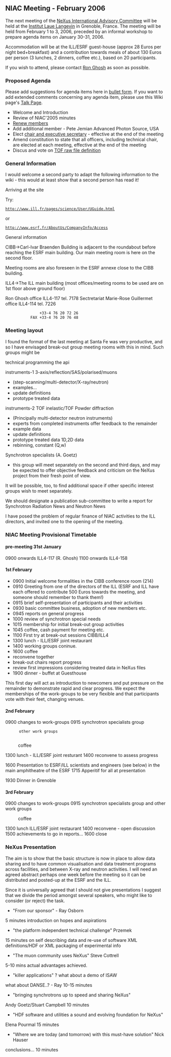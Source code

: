 ==NIAC Meeting - February 2006==
The next meeting of the  [[NIAC | NeXus International Advisory Committee]] will be held at the [http://www.ill.fr Institut Laue Langevin] in Grenoble, France. The meeting will be held from February 1 to 3, 2006, preceded by an informal workshop to prepare agenda items on January 30-31, 2006.

Accommodation will be at the ILL/ESRF guest-house (approx 28 Euros per night bed+breakfast)  and a contribution towards meals of about 130 Euros per person (3 lunches, 2 dinners, coffee etc.), based on 20 participants.

If you wish to attend, please contact [mailto:ghosh@ill.fr Ron Ghosh] as soon as possible.

===Proposed Agenda===
Please add suggestions for agenda items here in [[Help:Editing#Lists | bullet form]].  If you want to add extended comments concerning any agenda item, please use this Wiki page's [[Talk:NIAC_Meetings | Talk Page]].
* Welcome and Introduction
* Review of NIAC'2005 minutes
* [[Membership Dates|Renew members]]
* Add additional member - Pete Jemian Advanced Photon Source, USA
* Elect [[Nominees for officers|chair and executive secretary]] - effective at the end of the meeting
* Amend constitution to state that all officers, including technical chair, are elected at each meeting, effective at the end of the meeting
* Discus and vote on [[TOFRaw|TOF raw file definition]]

===General Information===
I would welcome a second party to adapt the following
information to the wiki - this would at least show that
a second person has read it!


Arriving at the site

Try:
 http://www.ill.fr/pages/science/User/UGuide.html
or
 http://www.esrf.fr/AboutUs/CompanyInfo/Access

General information

CIBB->Carl-Ivar Braenden Building is adjacent to
the roundabout before reaching the ESRF main
building. Our main meeting room is here on the second floor.

Meeting rooms are also foreseen in the ESRF annexe close to
the CIBB building.


ILL4->The ILL main building
(most offices/meeting rooms to be used are on 1st floor
above ground floor)


Ron Ghosh		office ILL4-117 tel. 7178
Sectretariat
Marie-Rose Guillermet 	office ILL4-114 tel. 7226
				+33-4 76 20 72 26
			FAX	+33-4 76 20 76 48

===Meeting layout===

I found the format of the last meeting at Santa Fe was very
productive, and so I have envisaged break-out group meeting
rooms with this in mind.  Such groups might be

technical         programming the api

instruments-1     3-axis/reflection/SAS/polarised/muons 
* (step-scanning/multi-detector/X-ray/neutron)
* examples...
* update definitions
* prototype treated data

instruments-2     TOF inelastic/TOF Powder diffraction
* (Principally multi-detector neutron instruments)
* experts from completed instruments offer feedback to the remainder
* example data
* update definitions
* prototype treated data 1D,2D data
* rebinning, constant (Q,w)

Synchrotron specialists (A. Goetz)
* this group will meet separately on the second and third days, and may be expected to offer objective feedback         and criticism on the NeXus project from their fresh point of view.

It will be possible, too, to find additional space if other specific interest groups wish to meet separately.

We should designate a publication sub-committee to write a report for Synchrotron Radiation News and Neutron News 

I have posed the problem of regular finance of NIAC activities to the ILL directors, and invited one to the opening of
the meeting.

===NIAC Meeting Provisional Timetable===

====pre-meeting 31st January====


0900 onwards ILL4-117 (R. Ghosh)
1100 onwards ILL4-158

====1st February====
* 0900 	Initial welcome formalities in the CIBB conference room (214)
* 0910	Greeting from one of the directors of the ILL (ESRF and ILL have each offered to contribute 500 Euros towards the meeting, and someone should remember to thank them!)
* 0915	brief self-presentation of participants and their activities
* 0930    basic committee business, adoption of new members etc.
* 0945    reports on general progress
* 1000    review of synchrotron special needs
* 1015    membership for initial break-out group activities
* 1045    coffee, cash payment for meeting etc.
* 1100    First try at break-out sessions CIBB/ILL4
* 1300    lunch - ILL/ESRF joint restaurant
* 1400    working groups coninue.
* 1600    coffee
*         reconvene together
*         break-out chairs report progress
*         review first impressions considering treated data in NeXus files
* 1900    dinner - buffet at Guesthouse

This first day will act as introduction to newcomers and put pressure on the remainder to demonstrate rapid and clear progress. We expect the memberships of the work-groups to be very flexible and that participants vote with their feet, changing venues.

====2nd February====
0900   changes to work-groups
0915   synchrotron specialists group
       other work groups
  
:      coffee

1300   lunch - ILL/ESRF joint resturant
1400   reconvene to assess progress
:
1600   Presentation to ESRF/ILL scientists and engineers (see below) in the main amphitheatre of the ESRF
1715   Apperitif for all at presentation

1930   Dinner in Grenoble

====3rd February====
0900   changes to work-groups
0915   synchrotron specialists group and other work groups
:      coffee   
1300   lunch ILL/ESRF joint restaurant
1400   reconvene - open discussion
1500   achievements to go in reports...
1600   close

===NeXus Presentation===

The aim is to show that the basic structure is now in place to allow data sharing and to have common visualisation and
data treatment programs across facilities, and between X-ray and neutron activities. I will need an agreed abstract perhaps one week before the meeting so it can be distributed and posted-up at the ESRF and the ILL.

Since it is universally agreed that I should not give presentations I suggest that we divide the period amongst several speakers, who might like to consider (or reject) the task.

* "From our sponsor" - Ray Osborn
5 minutes introduction on hopes and aspirations

* "the platform independent technical challenge" Przemek
15 minutes on self describing data and re-use of software XML definitions/HDF or XML packaging of experimental info

* "The muon community uses NeXus" Steve Cottrell
5-10 mins actual advantages achieved.

* "killer applications" ? what about a demo of ISAW
what about DANSE..? - Ray
10-15 minutes

* "bringing synchrotrons up to speed and sharing NeXus" 
Andy Goetz/Stuart Campbell
10 minutes

* "HDF software and utilities a sound and evolving foundation for NeXus"
Elena Pourmal
15 minutes

* "Where we are today (and tomorrow) with this must-have solution" Nick Hauser
conclusions...
10 minutes
